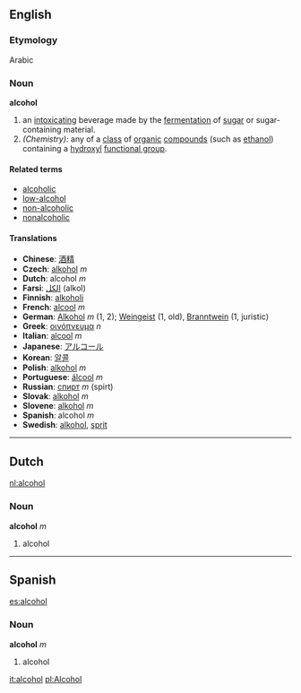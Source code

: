 ==English==
===Etymology===
Arabic

===Noun===
'''alcohol'''
# an [[intoxicating]] beverage made by the [[fermentation]] of [[sugar]] or sugar-containing material.
# ''(Chemistry):'' any of a [[class]] of [[organic]] [[compounds]] (such as [[ethanol]]) containing a [[hydroxyl]] [[functional group]].

====Related terms====
*[[alcoholic]]
*[[low-alcohol]]
*[[non-alcoholic]]
*[[nonalcoholic]]

====Translations====
*'''Chinese''': [[酒精]]
*'''Czech''': [[alkohol]] ''m''
*'''Dutch''': alcohol ''m''
*'''Farsi''': [[الکل]] (alkol)
*'''Finnish''': [[alkoholi]]
*'''French''': [[alcool]] ''m''
*'''German''': [[Alkohol]] ''m'' (1, 2); [[Weingeist]] (1, old), [[Branntwein]] (1, juristic)
*'''Greek''': [[οινόπνευμα]] ''n''
*'''Italian''': [[alcool]] ''m''
*'''Japanese''': [[アルコール]]
*'''Korean''': [[알콜]]
*'''Polish''': [[alkohol]] ''m''
*'''Portuguese''': [[álcool]] ''m''
*'''Russian''': [[спирт]] ''m'' (spirt)
*'''Slovak''': [[alkohol]] ''m''
*'''Slovene''': [[alkohol]] ''m''
*'''Spanish''': alcohol ''m''
*'''Swedish''': [[alkohol]], [[sprit]]

----

==Dutch==
[[nl:alcohol]]
===Noun===
'''alcohol''' ''m''

# alcohol

----

==Spanish==
[[es:alcohol]]
===Noun===
'''alcohol''' ''m''

# alcohol

[[it:alcohol]]
[[pl:Alcohol]]